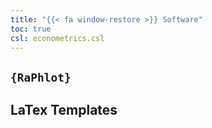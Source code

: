 ```yaml
---
title: "{{< fa window-restore >}} Software"
toc: true
csl: econometrics.csl
---
```


<!-- Along my journey of learning and reseaching quantitative social sciences with `R` and other tools, I have been substantially benefiting from the vibrant, creative, and generous vibes of open source communities. From detecting coding errors for a stranger half a globe afar to devotedly developing useful packages regardless of material returns, these daily practices among open-source programmers shed light on the best facet of human nature and build up a hopeful, inspiring vision of our world. Once in a while I feel the urge to give back by sharing my own coding. Here are some of the software and resources that I developed with the wish that it may ease your burden when conducting public opinion research. -->

<!-- ::: progress -->

<!-- ::: {.progress-bar .progress-bar-striped .progress-bar-animated .bg-info role="progressbar" aria-valuenow="75" aria-valuemin="0" aria-valuemax="100" style="width: 100%;"} -->

<!-- ::: -->

<!-- ::: -->

## `{RaPhlot}`

## LaTex Templates
